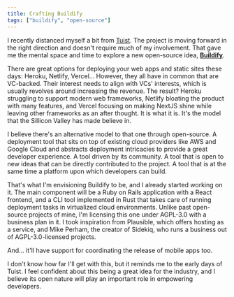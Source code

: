 ```yaml
---
title: Crafting Buildify
tags: ["buildify", "open-source"]
---
```


I recently distanced myself a bit from [Tuist](https://tuist.io). The project is moving forward in the right direction and doesn't require much of my involvement. That gave me the mental space and time to explore a new open-source idea, [**Buildify**](https://github.com/craftweg/buildify).

There are great options for deploying your web apps and static sites these days: Heroku, Netlify, Vercel... However, they all have in common that are VC-backed. Their interest needs to align with VCs' interests, which is usually revolves around increasing the revenue. The result? Heroku struggling to support modern web frameworks, Netlify bloating the product with many features, and Vercel focusing on making NextJS shine while leaving other frameworks as an after thought. It is what it is. It's the model that the Sillicon Valley has made believe in.

I believe there's an alternative model to that one through open-source. A deployment tool that sits on top of existing cloud providers like AWS and Google Cloud and abstracts deployment intricacies to provide a great developer experience. A tool driven by its community. A tool that is open to new ideas that can be directly contributed to the project. A tool that is at the same time a platform upon which developers can build.

That's what I'm envisioning Buildify to be, and I already started working on it. The main component will be a Ruby on Rails application with a React frontend, and a CLI tool implemented in Rust that takes care of running deployment tasks in virtualized cloud environments. Unlike past open-source projects of mine, I'm licensing this one under AGPL-3.0 with a business plan in it. I took inspiration from
Plausible, which offers hosting as a service, and Mike Perham, the creator of Sidekiq, who runs a business out of AGPL-3.0-licensed projects. 

And... it'll have support for coordinating the release of mobile apps too.

I don't know how far I'll get with this, but it reminds me to the early days of Tuist. I feel confident about this being a great idea for the industry, and I believe its open nature will play an important role in empowering developers.

